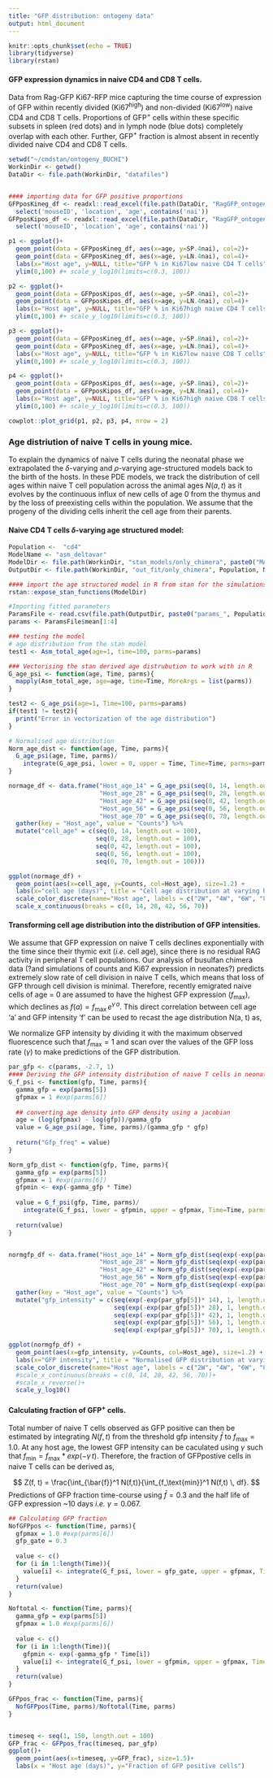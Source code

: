 ```yaml
---
title: "GFP distribution: ontogeny data"
output: html_document
---
```


```r
knitr::opts_chunk$set(echo = TRUE)
library(tidyverse)
library(rstan)
```

#### GFP expression dynamics in naive CD4 and CD8 T cells.

Data from Rag-GFP Ki67-RFP mice capturing the time course of expression of GFP within recently divided (Ki67$^\text{high}$) and non-divided (Ki67$^\text{low}$) naive CD4 and CD8 T cells.
Proportions of GFP$^+$ cells within these specific subsets in spleen (red dots) and in lymph node (blue dots) completely overlap with each other.
Further, GFP$^+$ fraction is almost absent in recently divided naive CD4 and CD8 T cells. 

```r
setwd("~/cmdstan/ontogeny_BUCHI")
WorkinDir <- getwd()
DataDir <- file.path(WorkinDir, "datafiles")


#### importing data for GFP positive proportions
GFPposKineg_df <- readxl::read_excel(file.path(DataDir, "RagGFP_ontogeny_pooled.xlsx"), sheet = 3)%>%
  select('mouseID', 'location', 'age', contains('nai'))
GFPposKipos_df <- readxl::read_excel(file.path(DataDir, "RagGFP_ontogeny_pooled.xlsx"), sheet = 5)%>%
  select('mouseID', 'location', 'age', contains('nai'))

p1 <- ggplot()+
  geom_point(data = GFPposKineg_df, aes(x=age, y=SP.4nai), col=2)+
  geom_point(data = GFPposKineg_df, aes(x=age, y=LN.4nai), col=4)+
  labs(x="Host age", y=NULL, title="GFP % in Ki67low naive CD4 T cells") +
  ylim(0,100) #+ scale_y_log10(limits=c(0.3, 100))

p2 <- ggplot()+
  geom_point(data = GFPposKipos_df, aes(x=age, y=SP.4nai), col=2)+
  geom_point(data = GFPposKipos_df, aes(x=age, y=LN.4nai), col=4)+
  labs(x="Host age", y=NULL, title="GFP % in Ki67high naive CD4 T cells") +
  ylim(0,100) #+ scale_y_log10(limits=c(0.3, 100))

p3 <- ggplot()+
  geom_point(data = GFPposKineg_df, aes(x=age, y=SP.8nai), col=2)+
  geom_point(data = GFPposKineg_df, aes(x=age, y=LN.8nai), col=4)+
  labs(x="Host age", y=NULL, title="GFP % in Ki67low naive CD8 T cells") +
  ylim(0,100) #+ scale_y_log10(limits=c(0.3, 100))

p4 <- ggplot()+
  geom_point(data = GFPposKipos_df, aes(x=age, y=SP.8nai), col=2)+
  geom_point(data = GFPposKipos_df, aes(x=age, y=LN.8nai), col=4)+
  labs(x="Host age", y=NULL, title="GFP % in Ki67high naive CD8 T cells") +
  ylim(0,100) #+ scale_y_log10(limits=c(0.3, 100))

cowplot::plot_grid(p1, p2, p3, p4, nrow = 2)

```


### Age distriution of naive T cells in young mice.

To explain the dynamics of naive T cells during the neonatal phase we extrapolated the $\delta$-varying and $\rho$-varying age-structured models back to the birth of the hosts. 
In these PDE models, we track the distribution of cell ages within naive T cell population across the animal ages $N(a,t)$ as it evolves by the continuous influx of new cells of age 0 from the thymus and by the loss of preexisting cells within the population.
We assume that the progeny of the dividing cells inherit the cell age from their parents.


#### Naive CD4 T cells $\delta$-varying age structured model:

```r
Population <-  "cd4"
ModelName <- "asm_deltavar"
ModelDir <- file.path(WorkinDir, "stan_models/only_chimera", paste0("MAP_", ModelName, "_", Population, ".stan"))
OutputDir <- file.path(WorkinDir, "out_fit/only_chimera", Population, ModelName)

#### import the age structured model in R from stan for the simulations
rstan::expose_stan_functions(ModelDir)

#Importing fitted parameters
ParamsFile <- read.csv(file.path(OutputDir, paste0("params_", Population, "_", ModelName, ".csv")))
params <- ParamsFile$mean[1:4]

### testing the model
# age distribution from the stan model
test1 <- Asm_total_age(age=1, time=100, parms=params)

### Vectorising the stan derived age distrubution to work with in R
G_age_psi <- function(age, Time, parms){
  mapply(Asm_total_age, age=age, time=Time, MoreArgs = list(parms))
}

test2 <- G_age_psi(age=1, Time=100, parms=params)
if(test1 != test2){
  print("Error in vectorization of the age distribution")
}

# Normalised age distribution
Norm_age_dist <- function(age, Time, parms){
  G_age_psi(age, Time, parms)/
    integrate(G_age_psi, lower = 0, upper = Time, Time=Time, parms=parms)$value
}

normage_df <- data.frame("Host_age_14" = G_age_psi(seq(0, 14, length.out = 100), 14, params),
                         "Host_age_28" = G_age_psi(seq(0, 28, length.out = 100), 28, params),
                         "Host_age_42" = G_age_psi(seq(0, 42, length.out = 100), 42, params),
                         "Host_age_56" = G_age_psi(seq(0, 56, length.out = 100), 56, params),
                         "Host_age_70" = G_age_psi(seq(0, 70, length.out = 100), 70, params))%>%
  gather(key = "Host_age", value = "Counts") %>%
  mutate("cell_age" = c(seq(0, 14, length.out = 100),
                        seq(0, 28, length.out = 100),
                        seq(0, 42, length.out = 100),
                        seq(0, 56, length.out = 100),
                        seq(0, 70, length.out = 100)))

ggplot(normage_df) +
  geom_point(aes(x=cell_age, y=Counts, col=Host_age), size=1.2) +
  labs(x="cell age (days)", title = "Cell age distribution at varying host ages")+
  scale_color_discrete(name="Host age", labels = c("2W", "4W", "6W", "8W", "10W"))+
  scale_x_continuous(breaks = c(0, 14, 28, 42, 56, 70))


```

#### Transforming cell age distribution into the distribution of GFP intensities.
We assume that GFP expression on naive T cells declines exponentially with the time since their thymic exit (_i.e._ cell age), since there is no residual RAG activity in peripheral T cell populations.
Our analysis of busulfan chimera data (?and simulations of counts and Ki67 expression in neonates?) predicts extremely slow rate of cell division in naive T cells, which means that loss of GFP through cell division is minimal.
Therefore, recently emigrated naive cells of age = 0 are assumed to have the highest GFP expression ($f_\text{max}$), which declines as $f(a) = f_\text{max} \, e^{\gamma \, a}$.
This direct correlation between cell age 'a' and GFP intensity 'f' can be used to recast the age distribution N(a, t) as,

\begin{align}
N(f,t) &= N(a,t) \, \bigg\lvert\frac{da}{df}\bigg\rvert \\
&= N\bigg(\frac{ln f_\text{max} - ln f}{\gamma}, t \bigg) \, \frac{1}{\gamma \, f}; \\
\end{align}

We normalize GFP intensity by dividing it with the maximum observed fluorescence such that $f_\text{max} = 1$ and scan over the values of the GFP loss rate ($\gamma$) to  make predictions of the GFP distribution.



```r

par_gfp <- c(params, -2.7, 1)
#### Deriving the GFP intensity distribution of naive T cells in neonates
G_f_psi <- function(gfp, Time, parms){
  gamma_gfp = exp(parms[5])
  gfpmax = 1 #exp(parms[6])
  
  ## converting age density into GFP density using a jacobian
  age = (log(gfpmax) - log(gfp))/gamma_gfp
  value = G_age_psi(age, Time, parms)/(gamma_gfp * gfp)
  
  return("Gfp_freq" = value)
}

Norm_gfp_dist <- function(gfp, Time, parms){
  gamma_gfp = exp(parms[5])
  gfpmax = 1 #exp(parms[6])
  gfpmin <- exp(-gamma_gfp * Time)
  
  value = G_f_psi(gfp, Time, parms)/
    integrate(G_f_psi, lower = gfpmin, upper = gfpmax, Time=Time, parms=parms)$value
  
  return(value)
}


normgfp_df <- data.frame("Host_age_14" = Norm_gfp_dist(seq(exp(-exp(par_gfp[5])* 14), 1, length.out = 100), 14, par_gfp),
                         "Host_age_28" = Norm_gfp_dist(seq(exp(-exp(par_gfp[5])* 28), 1, length.out = 100), 28, par_gfp),
                         "Host_age_42" = Norm_gfp_dist(seq(exp(-exp(par_gfp[5])* 42), 1, length.out = 100), 42, par_gfp),
                         "Host_age_56" = Norm_gfp_dist(seq(exp(-exp(par_gfp[5])* 56), 1, length.out = 100), 56, par_gfp),
                         "Host_age_70" = Norm_gfp_dist(seq(exp(-exp(par_gfp[5])* 70), 1, length.out = 100), 70, par_gfp))%>%
  gather(key = "Host_age", value = "Counts") %>%
  mutate("gfp_intensity" = c(seq(exp(-exp(par_gfp[5])* 14), 1, length.out = 100),
                             seq(exp(-exp(par_gfp[5])* 28), 1, length.out = 100),
                             seq(exp(-exp(par_gfp[5])* 42), 1, length.out = 100),
                             seq(exp(-exp(par_gfp[5])* 56), 1, length.out = 100),
                             seq(exp(-exp(par_gfp[5])* 70), 1, length.out = 100)))

ggplot(normgfp_df) +
  geom_point(aes(x=gfp_intensity, y=Counts, col=Host_age), size=1.2) +
  labs(x="GFP intensity", title = "Normalised GFP distribution at varying host ages")+
  scale_color_discrete(name="Host age", labels = c("2W", "4W", "6W", "8W", "10W"))+
  #scale_x_continuous(breaks = c(0, 14, 28, 42, 56, 70))+
  #scale_x_reverse()+
  scale_y_log10()

```

#### Calculating fraction of GFP$^+$ cells.
Total number of naive T cells observed as GFP positive can then be estimated by integrating $N(f,t)$ from the threshold gfp intensity $\bar{f}$ to $f_\text{max} = 1.0$.
At any host age, the lowest GFP intensity can be caculated using $\gamma$ such that $f_\text{min} = f_\text{max} * exp(-\gamma \, t).$
Therefore, the fraction of GFPpostive cells in naive T cells can be derived as,

$$
Z(f, t) = \frac{\int_{\bar{f}}^1 N(f,t)}{\int_{f_\text{min}}^1 N(f,t) \, df}.
$$
Predictions of GFP fraction time-course using $\bar{f} = 0.3$ and the half life of GFP expression ~10 days _i.e._ $\gamma=0.067$.

```r

## Calculating GFP fraction
NofGFPpos <- function(Time, parms){
  gfpmax = 1.0 #exp(parms[6])
  gfp_gate = 0.3
  
  value <- c()
  for (i in 1:length(Time)){
    value[i] <- integrate(G_f_psi, lower = gfp_gate, upper = gfpmax, Time=Time[i], parms=parms)$value
  }
  return(value)
}

Noftotal <- function(Time, parms){
  gamma_gfp = exp(parms[5])
  gfpmax = 1.0 #exp(parms[6])
  
  value <- c()
  for (i in 1:length(Time)){
    gfpmin <- exp(-gamma_gfp * Time[i])
    value[i] <- integrate(G_f_psi, lower = gfpmin, upper = gfpmax, Time=Time[i], parms=parms)$value
  }
  return(value)
}

GFPpos_frac <- function(Time, parms){
  NofGFPpos(Time, parms)/Noftotal(Time, parms)
}


timeseq <- seq(1, 150, length.out = 100)
GFP_frac <- GFPpos_frac(timeseq, par_gfp)
ggplot()+
  geom_point(aes(x=timeseq, y=GFP_frac), size=1.5)+
  labs(x = "Host age (days)", y="Fraction of GFP positive cells")



```





